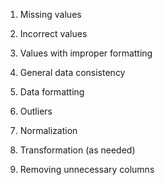 1.  Missing values

2.  Incorrect values

3.  Values with improper formatting

4.  General data consistency

5.  Data formatting

6.  Outliers

7.  Normalization

8.  Transformation (as needed)

9.  Removing unnecessary columns